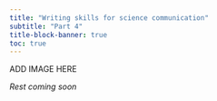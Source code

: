 ```yaml
---
title: "Writing skills for science communication"
subtitle: "Part 4"
title-block-banner: true
toc: true
---
```


::: {.center-text}
ADD IMAGE HERE
:::

*Rest coming soon*